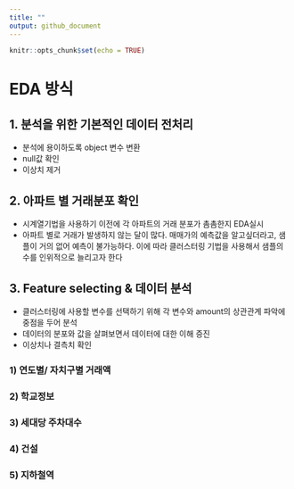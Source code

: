 ```yaml
---
title: ""
output: github_document
---
```


```r
knitr::opts_chunk$set(echo = TRUE)
```

# EDA 방식
## 1. 분석을 위한 기본적인 데이터 전처리 
- 분석에 용이하도록 object 변수 변환
- null값 확인
- 이상치 제거 

## 2. 아파트 별 거래분포 확인
- 시계열기법을 사용하기 이전에 각 아파트의 거래 분포가 촘촘한지 EDA실시
- 아파트 별로 거래가 발생하지 않는 달이 많다. 매매가의 예측값을 알고싶더라고, 샘플이 거의 없어 예측이 불가능하다. 이에 따라 클러스터링 기법을 사용해서 샘플의 수를 인위적으로 늘리고자 한다

## 3. Feature selecting & 데이터 분석 
- 클러스터링에 사용할 변수를 선택하기 위해 각 변수와 amount의 상관관계 파악에 중점을 두어 분석 
- 데이터의 분포와 값을 살펴보면서 데이터에 대한 이해 증진 
- 이상치나 결측치 확인 

### 1) 연도별/ 자치구별 거래액

### 2) 학교정보

### 3) 세대당 주차대수

### 4) 건설

### 5) 지하철역 
